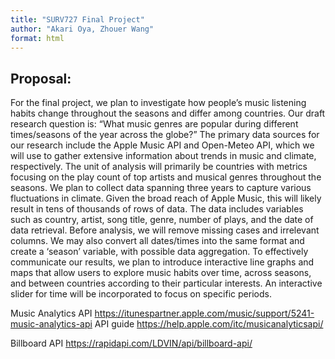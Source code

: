 ```yaml
---
title: "SURV727 Final Project"
author: "Akari Oya, Zhouer Wang"
format: html
---
```


## Proposal:
For the final project, we plan to investigate how people's music listening habits change throughout the seasons and differ among countries. Our draft research question is: "What music genres are popular during different times/seasons of the year across the globe?" The primary data
sources for our research include the Apple Music API and Open-Meteo API, which we will use to gather extensive information about trends in music and climate, respectively. The unit of analysis will primarily be countries with metrics focusing on the play count of top artists and musical genres throughout the seasons. We plan to collect data spanning three years to capture various fluctuations in climate. Given the broad reach of Apple Music, this will likely result in tens of thousands of rows of data. The data includes variables such as country, artist, song title, genre, number of plays, and the date of data retrieval. Before analysis, we will remove missing cases and irrelevant columns. We may also convert all dates/times into the same format and create a 'season' variable, with possible data aggregation. To effectively communicate our results, we plan to introduce interactive line graphs and maps that allow users to explore music habits over time, across seasons, and between countries according to their particular interests. An interactive slider for time will be incorporated to focus on specific periods.

Music Analytics API <https://itunespartner.apple.com/music/support/5241-music-analytics-api>
API guide <https://help.apple.com/itc/musicanalyticsapi/>

Billboard API <https://rapidapi.com/LDVIN/api/billboard-api/>

